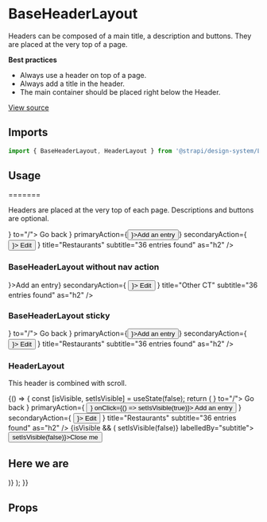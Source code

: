 <!--- HeaderLayout.stories.mdx --->


<Meta title="Design System/Components/HeaderLayout" component={HeaderLayout} />

# BaseHeaderLayout

Headers can be composed of a main title, a description and buttons. They are placed at the very top of a page.

**Best practices**

- Always use a header on top of a page.
- Always add a title in the header.
- The main container should be placed right below the Header.

[View source](https://github.com/strapi/design-system/tree/main/packages/strapi-design-system/src/Layout)

## Imports

```js
import { BaseHeaderLayout, HeaderLayout } from '@strapi/design-system/Layout';
```

## Usage

=======

Headers are placed at the very top of each page. Descriptions and buttons are optional.

<Canvas>
  <Story name="base">
    <Box background="neutral100">
      <BaseHeaderLayout
        navigationAction={
          <Link startIcon={<ArrowLeft />} to="/">
            Go back
          </Link>
        }
        primaryAction={<Button startIcon={<Plus />}>Add an entry</Button>}
        secondaryAction={
          <Button variant="tertiary" startIcon={<Pencil />}>
            Edit
          </Button>
        }
        title="Restaurants"
        subtitle="36 entries found"
        as="h2"
      />
    </Box>
  </Story>
</Canvas>

### BaseHeaderLayout without nav action

<Canvas>
  <Story name="base without nav action">
    <Box background="neutral100">
      <BaseHeaderLayout
        primaryAction={<Button startIcon={<Plus />}>Add an entry</Button>}
        secondaryAction={
          <Button variant="tertiary" startIcon={<Pencil />}>
            Edit
          </Button>
        }
        title="Other CT"
        subtitle="36 entries found"
        as="h2"
      />
    </Box>
  </Story>
</Canvas>

### BaseHeaderLayout sticky

<Canvas>
  <Story name="sticky">
    <Box background="neutral100">
      <BaseHeaderLayout
        sticky
        navigationAction={
          <Link startIcon={<ArrowLeft />} to="/">
            <VisuallyHidden>Go back</VisuallyHidden>
          </Link>
        }
        primaryAction={<Button startIcon={<Plus />}>Add an entry</Button>}
        secondaryAction={
          <Button variant="tertiary" startIcon={<Pencil />}>
            Edit
          </Button>
        }
        title="Restaurants"
        subtitle="36 entries found"
        as="h2"
      />
    </Box>
  </Story>
</Canvas>

### HeaderLayout

This header is combined with scroll.

<Canvas>
  <Story name="combined w/ scroll" parameters={{ layout: 'fullscreen' }}>
    {() => {
      const [isVisible, setIsVisible] = useState(false);
      return (
        <Box background="neutral100" style={{ height: 2000 }}>
          <HeaderLayout
            navigationAction={
              <Link startIcon={<ArrowLeft />} to="/">
                Go back
              </Link>
            }
            primaryAction={
              <Button startIcon={<Plus />} onClick={() => setIsVisible(true)}>
                Add an entry
              </Button>
            }
            secondaryAction={
              <Button variant="tertiary" startIcon={<Pencil />}>
                Edit
              </Button>
            }
            title="Restaurants"
            subtitle="36 entries found"
            as="h2"
          />
          {isVisible && (
            <ModalLayout onClose={() => setIsVisible(false)} labelledBy="subtitle">
              <button onClick={() => setIsVisible(false)}>Close me</button>
              <h2 id="subtitle">Here we are</h2>
            </ModalLayout>
          )}
        </Box>
      );
    }}
  </Story>
</Canvas>

## Props

<ArgsTable of={HeaderLayout} />
